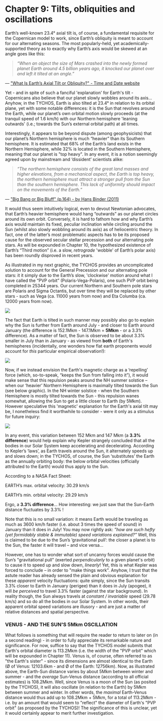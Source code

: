 Chapter 9: Tilts, obliquities and oscillations
============================================================

Earth’s well-known 23.4° axial tilt is, of course, a fundamental requisite for the Copernican model to work, since Earth’s obliquity is meant to account for our alternating seasons. The most popularly-held, yet academically-supported theory as to exactly why Earth’s axis would be skewed at an angle goes like this:

> _“When an object the size of Mars crashed into the newly formed planet Earth around 4.5 billion years ago, it knocked our planet over and left it tilted at an angle.”_

— ["What Is Earth’s Axial Tilt or Obliquity?" - Time and Date website](https://www.timeanddate.com/astronomy/axial-tilt-obliquity.html) 

Yet - and in spite of such a fanciful 'explanation' for Earth's tilt - Copernicans also believe that our planet slowly wobbles around its axis... Anyhow, in the TYCHOS, Earth is also tilted at 23.4° in relation to its orbital plane, yet with some notable differences: it is the Sun that revolves around the Earth, while our planet’s own orbital motion slowly proceeds (at the tranquil speed of 1.6 km/h) with our Northern hemisphere 'leaning outwards' (i.e.; towards the Sun’s external orbital path) at all times.

Interestingly, it appears to be beyond dispute (among geophysicists) that our planet’s Northern hemisphere is much “heavier” than its Southern hemisphere. It is estimated that 68% of the Earth’s land exists in the Northern Hemisphere, while 32% is located in the Southern Hemisphere, meaning that our planet is "top heavy". In any event, it is a notion seemingly agreed upon by mainstream and ‘dissident’ scientists alike:

> _“The northern hemisphere consists of the great land masses and higher elevations, from a mechanical aspect, the Earth is top heavy, the northern hemisphere must attract a stronger pull from the Sun than the southern hemisphere. This lack of uniformity should impact on the movements of the Earth.”_

— ["Big Bang or Big Bluff" (p.164) - by Hans Binder (2011)](https://tinyurl.com/bigbangBinder) 

It would thus seem intuitively logical, even to devout Newtonian advocates, that Earth’s heavier hemisphere would hang “outwards” as our planet circles around its own orbit. Conversely, it is hard to fathom how and why Earth’s axis would maintain its fixed, peculiar inclination while circling around the Sun (whilst also slowly wobbling around its axis) as of heliocentric theory. In fact, one of the latter’s most problematic aspects has to be its proposed cause for the observed secular stellar precession and our alternating pole stars. As will be expounded in Chapter 10, the hypothesized existence of Earth’s “Third motion” (i.e. a slow, _retrograde_ 'wobble' of Earth’s polar axis) has been roundly disproved in recent years.

As illustrated in my next graphic, the TYCHOS provides an uncomplicated solution to account for the General Precession and our alternating pole stars: it it simply due to the Earth’s slow, 'clockwise' motion around what I have called the “PVP orbit” (Polaris-Vega-Polaris), one such PVP orbit being completed  in 25344 years. Our current Northern and Southern pole stars are Polaris and Sigma Octantis, but over time they will be replaced by other stars - such as Vega (ca. 11000 years from now) and Eta Columba (ca. 12000 years from now).

![](https://septclues.com/TYCHOS/GREAT_YEAR_polestars_01.jpg)

The fact that Earth is tilted in such manner may possibly also go to explain why the Sun is further from Earth around July - and closer to Earth around January (the difference is 152.1Mkm - 147.1Mkm = **5Mkm** - or a 3.3% difference). As a matter of fact, the Sun is observed to be about 3.3% smaller in July than in January - as viewed from **both** of Earth's hemispheres (incidentally, one wonders how flat earth proponents would account for _this_ particular empirical observation!):

![]( https://septclues.com/TYCHOS/SUN_appears_smaller_in_July_vs_January01.jpg) 

Now, if we instead envision the Earth's magnetic charge as a ‘repelling’ force (which, so-to-speak, “keeps the Sun from falling into it”), it would make sense that this repulsion peaks around the NH summer solstice – when our ‘heavier’ Northern Hemisphere is maximally tilted towards the Sun (see below graphic). In the NH winter solstice - when the Southern Hemisphere is mostly tilted towards the Sun - this repulsion wanes somewhat, allowing the Sun to get a little closer to Earth (by 5Mkm). However speculative this 'magnetic' explanation for the Earth's axial tilt may be, I nonetheless find it worthwhile to consider - were it only as a stimulus for future inquiry:

![]( https://septclues.com/TYCHOS/Distance_to_Sun_Summer_Winter_01.jpg)

In any event, this variation between 152 Mkm and 147 Mkm (a **3.3% difference**) would help explain why Kepler strangely concluded that all the bodies in our Solar System keep accelerating and decelerating. According to Kepler’s ‘laws’, as Earth travels around the Sun, it alternately speeds up and slows down; in the TYCHOS, of course, the Sun ‘substitutes’ the Earth as the annually orbiting body: the below orbital velocities (officially attributed to the Earth) would thus apply to the Sun.

According to a NASA Fact Sheet: 

EARTH’s max. orbital velocity: 30.29 km/s

EARTH’s min. orbital velocity: 29.29 km/s

Ergo, a **3.3% difference**… How interesting: we just saw that the Sun-Earth distance fluctuates by 3.3% !

Note that this is no small variation: it means Earth would be traveling as much as 3600 km/h faster (i.e. about 3 times the speed of sound) in January than it does in July! You may now rightly ask: _”how are such hefty (yet formidably stable & immutable) speed variations explained?”_ Well, this is claimed to be due to the Sun’s ’gravitational pull’: the closer a planet is to the Sun, the faster it will travel – and vice versa... 

However, one has to wonder what sort of uncanny forces would cause the Sun’s "gravitational pull" (exerted _perpendicularly_ to a given planet's orbit) to cause it to speed up and slow down, _linearly_! Yet, this is what Kepler was forced to conclude – in order to "make things work". Anyhow, I trust that the astute reader has already sensed the plain and obvious explanation for these _apparent_ velocity fluctuations: quite simply, since the Sun transits 3.3% closer to Earth in January (perigee) than it does in July (apogee), it will _be perceived_ to travel 3.3% faster (against the star background). In reality though, the Sun always travels at _constant / invariable_ speed (29.78 km/s) and so do all the bodies in our Solar System. In other words, their apparent orbital speed variations are illusory - and are just a matter of relative distances and spatial perspective. 

### VENUS - AND THE SUN'S 5Mkm OSCILLATION

What follows is something that will require the reader to return to later on (in a second reading) - in order to fully appreciate its remarkable nature and significance. For now, suffice to say that the TYCHOS model submits that Earth's orbital diameter is 113.2Mkm (i.e. the width of the "PVP orbit" which will be expounded in Chapter 11). Venus is, of course, often referred to as "the Earth's sister" - since its dimensions are almost identical to the Earth (Ø of Venus: 12103.6km - and Ø of the Earth: 12756km). Now, as illustrated above, the Earth-Sun distance varies by about 5Mkm between winter and summer - and the _average_ Sun-Venus distance (according to all official estimates) is 108.2Mkm. Well, since Venus is a moon of the Sun (as posited by the TYCHOS), it will also oscillate (in relation to the Earth) by 5Mkm between summer and winter. In other words, the _maximal_ Earth-Venus distance would thus add up to 108.2Mkm + 5Mkm, for a total of 113.2Mkm - i.e. by an amount that would seem to "reflect" the diameter of Earth's "PVP orbit" (as proposed by the TYCHOS)! The significance of this is unclear, yet it would certainly appear to merit further investigation.        
